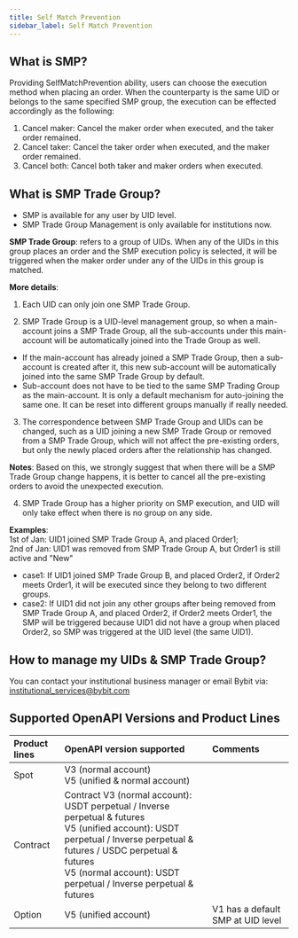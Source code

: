```yaml
---
title: Self Match Prevention
sidebar_label: Self Match Prevention
---
```


## What is SMP?
Providing SelfMatchPrevention ability, users can choose the execution method when placing an order. When the counterparty
is the same UID or belongs to the same specified SMP group, the execution can be effected accordingly as the following:
1. Cancel maker: Cancel the maker order when executed, and the taker order remained.
2. Cancel taker: Cancel the taker order when executed, and the maker order remained.
3. Cancel both: Cancel both taker and maker orders when executed.

## What is SMP Trade Group?
* SMP is available for any user by UID level.
* SMP Trade Group Management is only available for institutions now.

**SMP Trade Group**: refers to a group of UIDs. When any of the UIDs in this group places an order and the SMP execution
policy is selected, it will be triggered when the maker order under any of the UIDs in this group is matched.

**More details**:
1. Each UID can only join one SMP Trade Group.

2. SMP Trade Group is a UID-level management group, so when a main-account joins a SMP Trade Group, all the sub-accounts
under this main-account will be automatically joined into the Trade Group as well.

<ul>
    <li>
        If the main-account has already joined a SMP Trade Group, then a sub-account is created after it, this new
        sub-account will be automatically joined into the same SMP Trade Group by default.
    </li>
    <li>
        Sub-account does not have to be tied to the same SMP Trading Group as the main-account. It is only a default
        mechanism for auto-joining the same one. It can be reset into different groups manually if really needed.
    </li>
</ul>

3. The correspondence between SMP Trade Group and UIDs can be changed, such as a UID joining a new SMP Trade Group or
removed from a SMP Trade Group, which will not affect the pre-existing orders, but only the newly placed orders after
the relationship has changed.

**Notes**:
Based on this, we strongly suggest that when there will be a SMP Trade Group change happens, it is better to cancel all
the pre-existing orders to avoid the unexpected execution.

4. SMP Trade Group has a higher priority on SMP execution, and UID will only take effect when there is no group on any side.

**Examples**:<br/>
1st of Jan: UID1 joined SMP Trade Group A, and placed Order1;<br/>
2nd of Jan: UID1 was removed from SMP Trade Group A, but Order1 is still active and "New"
  - case1: If UID1 joined SMP Trade Group B, and placed Order2, if Order2 meets Order1, it will be executed since they belong to two different groups.
  - case2: If UID1 did not join any other groups after being removed from SMP Trade Group A, and placed Order2, if Order2 meets Order1, the SMP will be triggered because UID1 did not have a group when placed Order2, so SMP was triggered at the UID level (the same UID1).

## How to manage my UIDs & SMP Trade Group?
You can contact your institutional business manager or email Bybit via: institutional_services@bybit.com

## Supported OpenAPI Versions and Product Lines
|Product lines |OpenAPI version supported |Comments|
|:----|:--------|:------|
|Spot|V3 (normal account)<br/>V5 (unified & normal account)| |
|Contract|Contract V3 (normal account): USDT perpetual / Inverse perpetual & futures<br/>V5 (unified account): USDT perpetual / Inverse perpetual & futures / USDC perpetual & futures<br/>V5 (normal account): USDT perpetual / Inverse perpetual & futures|  |
|Option|V5 (unified account)|V1 has a default SMP at UID level |